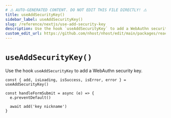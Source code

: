 ```yaml
---
# ⚠️ AUTO-GENERATED CONTENT. DO NOT EDIT THIS FILE DIRECTLY! ⚠️
title: useAddSecurityKey()
sidebar_label: useAddSecurityKey()
slug: /reference/nextjs/use-add-security-key
description: Use the hook `useAddSecurityKey` to add a WebAuthn security key.
custom_edit_url: https://github.com/nhost/nhost/edit/main/packages/react/src/useAddSecurityKey.ts#L45
---
```


# `useAddSecurityKey()`

Use the hook `useAddSecurityKey` to add a WebAuthn security key.

```tsx
const { add, isLoading, isSuccess, isError, error } = useAddSecurityKey()

const handleFormSubmit = async (e) => {
  e.preventDefault()

  await add('key nickname')
}
```
